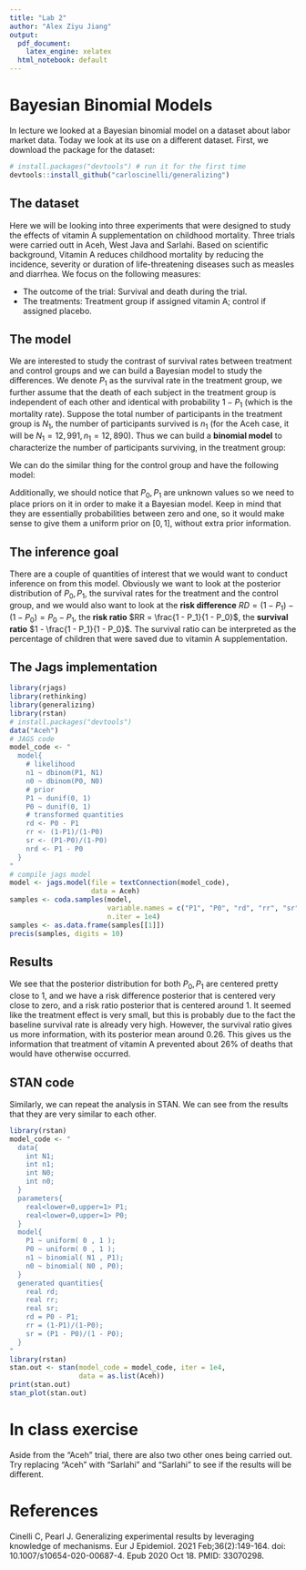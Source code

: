 ```yaml
---
title: "Lab 2"
author: "Alex Ziyu Jiang"
output:
  pdf_document: 
    latex_engine: xelatex
  html_notebook: default
---
```


# Bayesian Binomial Models

In lecture we looked at a Bayesian binomial model on a dataset about labor market data. Today we look at its use on a different dataset. First, we download the package for the dataset:

```r
# install.packages("devtools") # run it for the first time
devtools::install_github("carloscinelli/generalizing")
```

## The dataset 

Here we will be looking into three experiments that were designed to study the effects of vitamin A supplementation on childhood mortality. Three trials were carried outt in Aceh, West Java and Sarlahi. Based on scientific background, Vitamin A reduces childhood mortality by reducing the incidence, severity or duration of life-threatening diseases such as measles and diarrhea. We focus on the following measures:

- The outcome of the trial: Survival and death during the trial.
- The treatments: Treatment group if assigned vitamin A; control if assigned placebo.

\begin{figure*}
  \centering
	\includegraphics[width = \linewidth]{table.png}
\end{figure*}

## The model 

We are interested to study the contrast of survival rates between treatment and control groups and we can build a Bayesian model to study the differences. We denote $P_1$ as the survival rate in the treatment group, we further assume that the death of each subject in the treatment group is independent of each other and identical with probability $1-P_1$ (which is the mortality rate). Suppose the total number of participants in the treatment group is $N_1$, the number of participants survived is $n_1$ (for the Aceh case, it will be $N_1 = 12,991, n_1 = 12,890$). Thus we can build a **binomial model** to characterize the number of participants surviving, in the treatment group:

\begin{align*}
n_1 &\sim \text{Binom}(N_1,P_1) 
\end{align*}

We can do the similar thing for the control group and have the following model:

\begin{align*}
n_1 &\sim \text{Binom}(N_1, P_1) \\
n_0 &\sim \text{Binom}(N_0, P_0) 
\end{align*}

Additionally, we should notice that $P_0, P_1$ are unknown values so we need to place priors on it in order to make it a Bayesian model. Keep in mind that they are essentially probabilities between zero and one, so it would make sense to give them a uniform prior on $[0,1]$, without extra prior information. 

## The inference goal

There are a couple of quantities of interest that we would want to conduct inference on from this model. Obviously we want to look at the posterior distribution of $P_0, P_1$, the survival rates for the treatment and the control group, and we would also want to look at the **risk difference** $RD = (1-P_1) - (1-P_0) = P_0 - P_1$, the **risk ratio** $RR = \frac{1 - P_1}{1 - P_0}$, the **survival ratio** $1 - \frac{1 - P_1}{1 - P_0}$. The survival ratio can be interpreted as the percentage of children that were saved due to vitamin A supplementation.

## The Jags implementation

```r
library(rjags)
library(rethinking)
library(generalizing)
library(rstan)
# install.packages("devtools")
data("Aceh")
# JAGS code
model_code <- "
  model{
    # likelihood
    n1 ~ dbinom(P1, N1)
    n0 ~ dbinom(P0, N0)
    # prior
    P1 ~ dunif(0, 1)
    P0 ~ dunif(0, 1)
    # transformed quantities
    rd <- P0 - P1
    rr <- (1-P1)/(1-P0)
    sr <- (P1-P0)/(1-P0)
    nrd <- P1 - P0
  }
"
# compile jags model
model <- jags.model(file = textConnection(model_code),
                    data = Aceh)
samples <- coda.samples(model,
                        variable.names = c("P1", "P0", "rd", "rr", "sr", "nrd"),
                        n.iter = 1e4)
samples <- as.data.frame(samples[[1]])
precis(samples, digits = 10)
```

## Results

We see that the posterior distribution for both $P_0, P_1$ are centered pretty close to 1, and we have a risk difference posterior that is centered very close to zero, and a risk ratio posterior that is centered around 1. It seemed like the treatment effect is very small, but this is probably due to the fact the baseline survival rate is already very high. However, the survival ratio gives us more information, with its posterior mean around 0.26. This gives us the information that treatment of vitamin A prevented about 26% of deaths that would have otherwise occurred. 


## STAN code 

Similarly, we can repeat the analysis in STAN. We can see from the results that they are very similar to each other.

```r
library(rstan)
model_code <- "
  data{
    int N1;
    int n1;
    int N0;
    int n0;
  }
  parameters{
    real<lower=0,upper=1> P1;
    real<lower=0,upper=1> P0;
  }
  model{
    P1 ~ uniform( 0 , 1 );
    P0 ~ uniform( 0 , 1 );
    n1 ~ binomial( N1 , P1);
    n0 ~ binomial( N0 , P0);
  }
  generated quantities{
    real rd;
    real rr;
    real sr;
    rd = P0 - P1;
    rr = (1-P1)/(1-P0);
    sr = (P1 - P0)/(1 - P0);
  }
"
library(rstan)
stan.out <- stan(model_code = model_code, iter = 1e4,
                 data = as.list(Aceh))
print(stan.out)
stan_plot(stan.out)
```


# In class exercise 

Aside from the "Aceh" trial, there are also two other ones being carried out. Try replacing "Aceh" with "Sarlahi" and "Sarlahi" to see if the results will be different. 

# References

Cinelli C, Pearl J. Generalizing experimental results by leveraging knowledge of mechanisms. Eur J Epidemiol. 2021 Feb;36(2):149-164. doi: 10.1007/s10654-020-00687-4. Epub 2020 Oct 18. PMID: 33070298.

